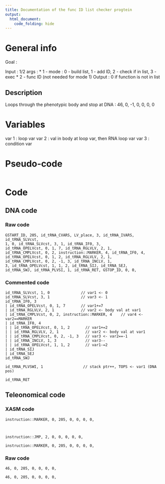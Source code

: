 ```yaml
---
title: Documentation of the func ID list checker progtein
output: 
  html_document:
    code_folding: hide
---
```



# General info

Goal : 

Input : 1/2 args : 
* 1 - mode : 0 - build list, 1 - add ID, 2 - check if in list, 3 - exec
* 2 - func ID (not needed for mode 1)
Output : 0 if function is not in list



## Description

Loops through the phenotypic body and stop at DNA : 46, 0, -1, 0, 0, 0, 0

# Variables

var 1 : loop var
var 2 : val in body at loop var, then RNA loop var
var 3 : condition var

# Pseudo-code

```pseudo
```

# Code

## DNA code

### Raw code

```DNA
GSTART_ID, 205, id_tRNA_CVARS, LV_place, 3, id_tRNA_IVARS, id_tRNA_SLVcst, 
1, 0, id_tRNA_SLVcst, 3, 1, id_tRNA_IF0, 3, 
id_tRNA_OPELVcst, 0, 1, 7, id_tRNA_RGLVLV, 2, 1, 
id_tRNA_CMPLVcst, 0, 2, instruction::MARKER, 4, id_tRNA_IF0, 4, 
id_tRNA_OPELVcst, 0, 1, 2, id_tRNA_RGLVLV, 2, 1, 
id_tRNA_CMPLVcst, 0, 2, -1, 3, id_tRNA_INCLV, 1, 
3, id_tRNA_OPELVcst, 1, 1, 2, id_tRNA_SIJ, id_tRNA_SEJ, 
id_tRNA_SWJ, id_tRNA_PLVSI, 1, id_tRNA_RET, GSTOP_ID, 0, 0,
```


### Commented code

```pseudoDNA
id_tRNA_SLVcst, 1, 0              // var1 <- 0
id_tRNA_SLVcst, 3, 1              // var3 <- 1
id_tRNA_IF0, 3
| id_tRNA_OPELVcst, 0, 1, 7       // var1+=7
| id_tRNA_RGLVLV, 2, 1            // var2 <- body val at var1
| id_tRNA_CMPLVcst, 0, 2, instruction::MARKER, 4    // var4 <- var2==MARKER
| id_tRNA_IF0, 4
| | id_tRNA_OPELVcst, 0, 1, 2       // var1+=2
| | id_tRNA_RGLVLV, 2, 1            // var2 <- body val at var1
| | id_tRNA_CMPLVcst, 0, 2, -1, 3   // var3 <- var2==-1
| | id_tRNA_INCLV, 1, 3             // var3--
| | id_tRNA_OPELVcst, 1, 1, 2       // var1-=2
| id_tRNA_SIJ
| id_tRNA_SEJ
id_tRNA_SWJ

id_tRNA_PLVSWI, 1                  // stack ptr++, TOPS <- var1 (DNA pos)

id_tRNA_RET
```


## Teleonomical code

### XASM code

```XASM
instruction::MARKER, 0, 205, 0, 0, 0, 0,



instruction::JMP, 2, 0, 0, 0, 0, 0,

instruction::MARKER, 0, 205, 0, 0, 0, 0,
```

### Raw code

```Raw
46, 0, 205, 0, 0, 0, 0,

46, 0, 205, 0, 0, 0, 0,
```
